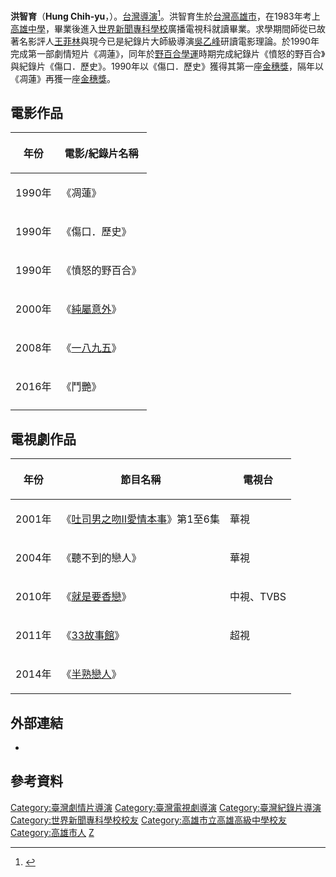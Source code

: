 {{藝人
|姓名 = 洪智育
|類型 = 導演
|圖片 =
|圖片尺寸 =
|圖片簡介 =
|羅馬拼音 = Chih-yu Hung
|英文名 = 
|暱稱 =
|其他藝名 =
|國籍 = {{ROC}}
|民族 =
|籍貫 = 
|出生日期 = {{birth_date_and_age|1968|3|10|mf=y}}
|出生地點 = {{TWN}}
|逝世日期 =
|逝世地點 =
|職業 = 導演、監製、編劇
|語言 =
|教育程度 = [[世新大學|世界新聞專科學校]]廣播電視科
|宗教信仰 = 
|配偶 = 
|兒女 = 
|父母 =
|出道地點 = 
|出道作 = 
|出道日期 = 
|代表作 = 《[[一八九五|一八九五]]》、《[[就是要香戀|就是要香戀]]》
|活躍年代 =1990年至今 
|經紀公司 =
|網站 =
|相關團體 = 
|goldenbellawards = {{獎項|戲劇節目導演（播）獎|2011|《[[就是要香戀|就是要香戀]]》}}
|IMDb = 0402181
|電影 = 
|電視劇 = 
|舞台劇 = 
|書籍 =
}}

'''洪智育'''（'''Hung Chih-yu'''，{{bd|1968年|3月10日}}）。[[台灣|台灣]][[導演|導演]]<ref>{{Cite web |url= http://www.taiwancinema.com/Staff/StaffContent/?ContentUrl=12489 |title= 洪智育 |author=  |date=  |publisher= 台灣電影網 |language= zh-tw |accessdate= 2018-11-09 |quote=  |archive-url= https://web.archive.org/web/20190112044310/http://www.taiwancinema.com/Staff/StaffContent/?ContentUrl=12489 |archive-date= 2019-01-12 |dead-url= yes }}</ref>。洪智育生於[[台灣|台灣]][[高雄市|高雄市]]，在1983年考上[[高雄中學|高雄中學]]，畢業後進入[[世新大學|世界新聞專科學校]]廣播電視科就讀畢業。求學期間師從已故著名影評人[[王菲林|王菲林]]與現今已是紀錄片大師級導演[[吳乙峰|吳乙峰]]研讀電影理論。於1990年完成第一部劇情短片《凋蓮》，同年於[[野百合學運|野百合學運]]時期完成紀錄片《憤怒的野百合》與紀錄片《傷口．歷史》。1990年以《傷口．歷史》獲得其第一座[[金穗獎|金穗獎]]，隔年以《凋蓮》再獲一座[[金穗獎|金穗獎]]。

== 電影作品 ==
{|class="wikitable" style="width:60%"
|- 
! 年份 !! 電影/紀錄片名稱
|-
|<center>1990年||《凋蓮》
|-
|<center>1990年||《傷口．歷史》
|-
|<center>1990年||《憤怒的野百合》
|-
|<center>2000年||《[[純屬意外|純屬意外]]》
|-
|<center>2008年||《[[一八九五|一八九五]]》
|-
|<center>2016年||《鬥艷》
|-

|}

== 電視劇作品 ==

{|class="wikitable" style="width:60%"
|- 
! 年份 !! 節目名稱 !! 電視台
|-
|<center>2001年||《[[吐司男之吻Ⅱ愛情本事|吐司男之吻Ⅱ愛情本事]]》第1至6集 ||華視
|-
|<center>2004年||《聽不到的戀人》 ||華視
|-
|<center>2010年||《[[就是要香戀|就是要香戀]]》||中視、TVBS
|-
|<center>2011年||《[[33故事館|33故事館]]》||超視
|-
|<center>2014年||《[[半熟戀人|半熟戀人]]》||

|}

== 外部連結 ==
*{{hkmdb name|11340}}

{{模板:金鐘獎戲劇節目導演}}

== 參考資料 ==
[[Category:臺灣劇情片導演|Category:臺灣劇情片導演]]
[[Category:臺灣電視劇導演|Category:臺灣電視劇導演]]
[[Category:臺灣紀錄片導演|Category:臺灣紀錄片導演]]
[[Category:世界新聞專科學校校友|Category:世界新聞專科學校校友]]
[[Category:高雄市立高雄高級中學校友|Category:高雄市立高雄高級中學校友]]
[[Category:高雄市人|Category:高雄市人]]
[[Category:洪姓|Z]]
